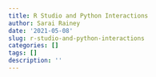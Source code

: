 ```yaml
---
title: R Studio and Python Interactions
author: Sarai Rainey
date: '2021-05-08'
slug: r-studio-and-python-interactions
categories: []
tags: []
description: ''
---
```

